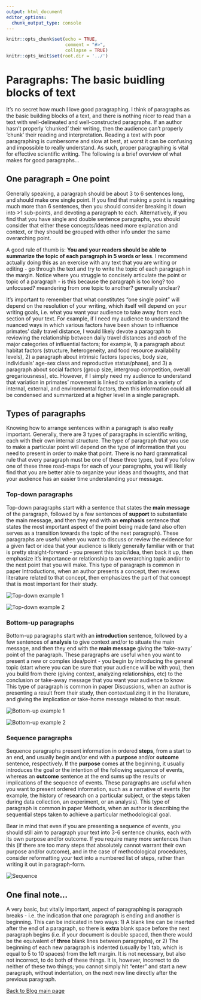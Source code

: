 ```yaml
---
output: html_document
editor_options:
  chunk_output_type: console
---
```


```r
knitr::opts_chunk$set(echo = TRUE,
                      comment = "#>",
                      collapse = TRUE)
knitr::opts_knit$set(root.dir = '../')
```

# Paragraphs: The basic buidling blocks of text {.unlisted .unnumbered #Paragraphs}

It's no secret how much I love good paragraphing. I think of paragraphs as the basic building blocks of a text, and there is nothing nicer to read than a text with well-delineated and well-constructed paragraphs. If an author hasn't properly 'chunked' their writing, then the audience can't properly 'chunk' their reading and interpretation. Reading a text with poor paragraphing is cumbersome and slow at best, at worst it can be confusing and impossible to really understand. As such, proper paragraphing is vital for effective scientific writing. The following is a brief overview of what makes for good paragraphs...

## One paragraph = One point {-}

Generally speaking, a paragraph should be about 3 to 6 sentences long, and should make one single point. If you find that making a point is requiring much more than 6 sentences, then you should consider breaking it down into >1 sub-points, and devoting a paragraph to each. Alternatively, if you find that you have single and double sentence paragraphs, you should consider that either these concepts/ideas need more explanation and context, or they should be grouped with other info under the same overarching point.

A good rule of thumb is: **You and your readers should be able to summarize the topic of each paragraph in 5 words or less**. I recommend actually doing this as an exercise with any text that you are writing or editing - go through the text and try to write the topic of each paragraph in the margin. Notice where you struggle to concisely articulate the point or topic of a paragraph - is this because the paragraph is too long? too unfocused? meandering from one topic to another? generally unclear?

It's important to remember that what constitutes "one single point" will depend on the resolution of your writing, which itself will depend on your writing goals, i.e. what you want your audience to take away from each section of your text. For example, if I need my audience to understand the nuanced ways in which various factors have been shown to influence primates' daily travel distance, I would likely devote a paragraph to reviewing the relationship between daily travel distances and *each* of the major categories of influential factors; for example, 1) a paragraph about habitat factors (structure, heterogeneity, and food resource availability levels), 2) a paragraph about intrinsic factors (species, body size, individuals' age-sex class and reproductive status/phase), and 3) a paragraph about social factors (group size, intergroup competition, overall gregariousness), etc. However, if I simply need my audience to understand that variation in primates' movement is linked to variation in a variety of internal, external, and environmental factors, then this information could all be condensed and summarized at a higher level in a single paragraph.

## Types of paragraphs {-}

Knowing how to arrange sentences within a paragraph is also really important. Generally, there are 3 types of paragraphs in scientific writing, each with their own internal structure. The type of paragraph that you use to make a particular point will depend on the type of information that you need to present in order to make that point. There is no hard grammatical rule that every paragraph must be one of these three types, but if you follow one of these three road-maps for each of your paragraphs, you will likely find that you are better able to organize your ideas and thoughts, and that your audience has an easier time understanding your message.

### Top-down paragraphs {-}

Top-down paragraphs start with a sentence that states the **main message** of the paragraph, followed by a few sentences of **support** to substantiate the main message, and then they end with an **emphasis** sentence that states the most important aspect of the point being made (and also often serves as a transition towards the topic of the next paragraph). These paragraphs are useful when you want to discuss or review the evidence for a given fact or idea that your audience is likely generally familiar with or that is pretty straight-forward - you present this topic/idea, then back it up, then emphasize it's importance or relationship to an overarching topic and/or to the next point that you will make. This type of paragraph is common in paper Introductions, when an author presents a concept, then reviews literature related to that concept, then emphasizes the part of that concept that is most important for their study. 

![Top-down example 1](/Users/aashbury/Static Docs/scientific_communication_support_website/vignettes/7_Blog_6_Paragraphs/7_Blog_Paragraphs.001.jpeg)\

![Top-down example 2](/Users/aashbury/Static Docs/scientific_communication_support_website/vignettes/7_Blog_6_Paragraphs/7_Blog_Paragraphs.002.jpeg)\

### Bottom-up paragraphs {-}

Bottom-up paragraphs start with an **introduction** sentence, followed by a few sentences of **analysis** to give context and/or to situate the main message, and then they end with the **main message** giving the 'take-away' point of the paragraph. These paragraphs are useful when you want to present a new or complex idea/point - you begin by introducing the general topic (start where you can be sure that your audience will be with you), then you build from there (giving context, analyzing relationships, etc) to the conclusion or take-away message that you want your audience to know. This type of paragraph is common in paper Discussions, when an author is presenting a result from their study, then contextualizing it in the literature, and giving the implication or take-home message related to that result.

![Bottom-up example 1](/Users/aashbury/Static Docs/scientific_communication_support_website/vignettes/7_Blog_6_Paragraphs/7_Blog_Paragraphs.003.jpeg)\

![Bottom-up example 2](/Users/aashbury/Static Docs/scientific_communication_support_website/vignettes/7_Blog_6_Paragraphs/7_Blog_Paragraphs.004.jpeg)\

### Sequence paragraphs {-}

Sequence paragraphs present information in ordered **steps**, from a start to an end, and usually begin and/or end with a **purpose** and/or **outcome** sentence, respectively.  If the **purpose** comes at the beginning, it usually introduces the goal or the intention of the following sequence of events, whereas an **outcome** sentence at the end sums up the results or implications of the sequence of events. These paragraphs are useful when you want to present ordered information, such as a narrative of events (for example, the history of research on a particular subject, or the steps taken during data collection, an experiment, or an analysis). This type of paragraph is common in paper Methods, when an author is describing the sequential steps taken to achieve a particular methodological goal.

Bear in mind that even if you are presenting a sequence of events, you should still aim to paragraph your text into 3-6 sentence chunks, each with its own purpose and/or outcome. If you require many more sentences than this (if there are too many steps that absolutely cannot warrant their own purpose and/or outcome), and in the case of methodological procedures, consider reformatting your text into a numbered list of steps, rather than writing it out in paragraph-form.

![Sequence](/Users/aashbury/Static Docs/scientific_communication_support_website/vignettes/7_Blog_6_Paragraphs/7_Blog_Paragraphs.005.jpeg)\


## One final note... {-}

A very basic, but vitally important, aspect of paragraphing is paragraph breaks - i.e. the indication that one paragraph is ending and another is beginning. This can be indicated in two ways: 1) A blank line can be inserted after the end of a paragraph, so there is **extra** blank space before the next paragraph begins (i.e. if your document is double spaced, then there would be the equivalent of **three** blank lines between paragraphs), or 2) The beginning of each new paragraph is indented (usually by 1 tab, which is equal to 5 to 10 spaces) from the left margin. It is not necessary, but also not incorrect, to do both of these things. It is, however, incorrect to do neither of these two things; you cannot simply hit "enter" and start a new paragraph, without indentation, on the next new line directly after the previous paragraph.

[Back to Blog main page](#blog_main)  